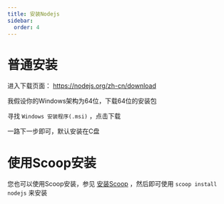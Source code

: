 ```yaml
---
title: 安装Nodejs
sidebar:
  order: 4
---
```


# 普通安装

进入下载页面： https://nodejs.org/zh-cn/download

我假设你的Windows架构为64位，下载64位的安装包

寻找 `Windows 安装程序(.msi)` ，点击下载

一路下一步即可，默认安装在C盘

# 使用Scoop安装

您也可以使用Scoop安装，参见 [安装Scoop](/windows基础设施/scoop) ，然后即可使用 `scoop install nodejs` 来安装



